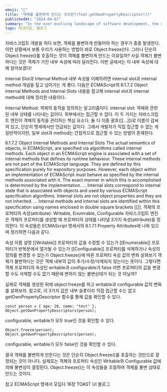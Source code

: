 ```yaml
---
emoji: "🧑"
title: "객체를 불변하게 만드는 것이란?(feat.getOwnPropertyDescriptor())"
publishedAt: "2024-04-07"
summary: "In the ever-evolving landscape of software development, the debate between dynamic and static typing continues to be a hot topic."
tags: 마크다운, 블로그
---
```


자바스크립트 개발을 하다 보면, 객체를 불변하게 만들어야 하는 경우가 종종 발생한다. 이런 상황에서 보통 우리가 사용하는 방법이 바로 Object.freeze()다. 그러나 단순히 Object.freeze()를 호출하는 것이 객체를 불변하게 만드는 이유일까? 사실 객체가 불변하다는 것은 객체가 가진 내부 속성에 따라 달라진다. 이번 글에서는 이 내부 속성에 대해 알아보겠다!

Internal Slot과 Internal Method
내부 속성을 이해하려면 internal slot과 internal method 개념을 짚고 넘어가는 게 좋다. 다음은 ECMAScript의 6.1.7.2 Object Internal Methods and Internal Slots 내용을 참고해 internal slot과 internal method에 대해 정리한 내용이다.

Internal Method: 객체의 동작을 정의하는 알고리즘이다.
internal slot: 객체와 관련된 내부 상태를 나타내는 겂이다. 외부에서는 접근할 수 없다.
이 두 가지는 자바스크립트 엔진이 객체의 동작을 관리하는 핵심 요소다. 둘 다 이중 괄호([[...]])로 이름이 감싸져 있고, 단순히 명세에서만 언급되는 값이다. 그래서 개발자가 직접 접근할 수 없는 게 일반적이지만, 일부 slot과 method는 간접적으로 접근할 수 있는 방법이 존재한다.

6.1.7.2 Object Internal Methods and Internal Slots
The actual semantics of objects, in ECMAScript, are specified via algorithms called internal methods. Each object in an ECMAScript engine is associated with a set of internal methods that defines its runtime behaviour. These internal methods are not part of the ECMAScript language. They are defined by this specification purely for expository purposes. However, each object within an implementation of ECMAScript must behave as specified by the internal methods associated with it. The exact manner in which this is accomplished is determined by the implementation.
...
Internal slots correspond to internal state that is associated with objects and used by various ECMAScript specification algorithms. Internal slots are not object properties and they are not inherited.
...
Internal methods and internal slots are identified within this specification using names enclosed in double square brackets [[]].
객체의 프로퍼티의 속성(attribute): Writable, Enumrable, Configurable
자바스크립트 엔진은 객체의 프로퍼티를 생성할 때 프로퍼티의 상태를 나타낼 3가지 속성(attribute)을 정의한다. 이 속성들은 ECMAScript 명세서의 6.1.7.1 Property Attributes에 나와 있으며 정리하면 다음과 같다.

속성 이름 설명
[[Writable]] 프로퍼티의 값을 수정할 수 있는가
[[Enumerable]] 프로퍼티가 반복문에서 열거될 수 있는가
[[Configurable]] 프로퍼티를 삭제하거나 속성의 정의를 변경할 수 있는가
Object.freeze()에 따른 프로퍼티 속성 값의 변화 살펴보기
객체가 불변하다는 것은 객체 내부의 값이 추가/수정/삭제되지 않는다는 뜻이다. 그렇다면 객체 프로퍼티의 속성인 writable과 configurable가 false 라면 프로퍼티의 값을 변경할 수도 삭제할 수도 없기 때문에 변하지 않는 불변상태가 되는 것 아닐까?

실제로 객체를 생성한 뒤에 object.freeze를 하고 writable과 configurable 값의 변화를 살펴보자. 참고로, 이 3가지 값은 내부 슬롯이라 직접 접근할 수는 없고 getOwnPropertyDescriptor 함수를 통해 값을 확인할 수 있다.

```
const person = { age: 20, name: "test" };
Object.getOwnPropertyDescriptors(person);
```

configurable, writable가 모두 true인 것을 확인할 수 있다.

```
Object.freeze(person);
Object.getOwnPropertyDescriptors(person);
```

configurable, writable가 모두 false인 것을 확인할 수 있다.

결국 객체를 불변하게 만든다는 것은 단순히 Object.freeze()를 호출하는 것만으로 결정되는 것이 아니다. 실제로는 객체의 프로퍼티 속성인 Writable와 Configurable 값에 의해 불변성이 결정된다. Object.freeze()는 이 속성들을 조절하여 객체를 불변 상태로 만드는 것이다.

참고
ECMAScript 명세서
모딥다 16장
TOAST UI 블로그
